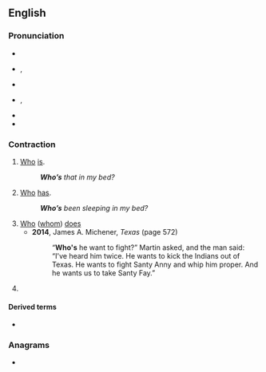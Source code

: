 {{also|whos}}
==English==

===Pronunciation===
* {{audio|en|en-us-who's.ogg|Audio (US)}}
* {{enPR|ho͞oz}}, {{IPA|en|/huːz/}}
* {{rhymes|en|uːz|s=1}}
* {{enPR|hwo͞oz}}, {{IPA|en|/ʍuːz/}}
* {{homophones|en|whose|whos}}
* {{rhymes|en|uːz|s=1}}

===Contraction===
{{en-cont}}

# [[who|Who]] [[is]].
#: '''''Who’s''' that in my bed?''
# [[who|Who]] [[has]].
#: '''''Who’s''' been sleeping in my bed?''
# [[who|Who]] ([[whom]]) [[does]]
#* '''2014''', James A. Michener, ''Texas'' (page 572)
#*: “'''Who's''' he want to fight?” Martin asked, and the man said: “I've heard him twice. He wants to kick the Indians out of Texas. He wants to fight Santy Anny and whip him proper. And he wants us to take Santy Fay.”
# {{misspelling of|en|whose}}

====Derived terms====
* {{l|en|who's who}}

===Anagrams===
* {{anagrams|en|a=hosw|Hows|Show|how's|hows|show}}

{{cln|en|contractions}}
